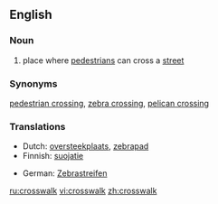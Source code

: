 ==English==

===Noun===
{{en-noun}}

#place where [[pedestrian]]s can cross a [[street]]

===Synonyms===
[[pedestrian crossing]], [[zebra crossing]], [[pelican crossing]]

===Translations===
{{top}}
*Dutch: [[oversteekplaats]], [[zebrapad]] {{n}}
*Finnish: [[suojatie]]
{{mid}}
*German: [[Zebrastreifen]] {{m}}
{{bottom}}

[[ru:crosswalk]]
[[vi:crosswalk]]
[[zh:crosswalk]]